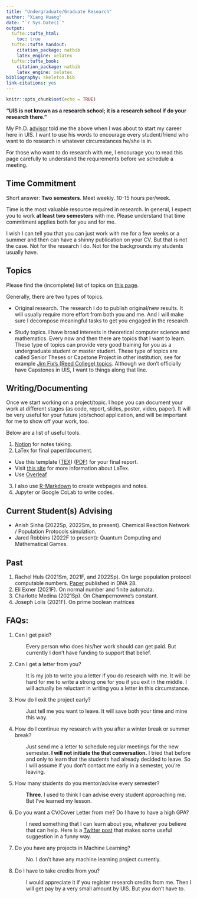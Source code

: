 ```yaml
---
title: "Undergraduate/Graduate Research"
author: "Xiang Huang"
date: "`r Sys.Date()`"
output:
  tufte::tufte_html: 
    toc: true
  tufte::tufte_handout:
    citation_package: natbib
    latex_engine: xelatex
  tufte::tufte_book:
    citation_package: natbib
    latex_engine: xelatex
bibliography: skeleton.bib
link-citations: yes
---
```


```r
knitr::opts_chunk$set(echo = TRUE)
```

**"UIS is not known as a research school; it is a research school if do your research there."**

My Ph.D. [advisor](https://jacklutz.com/) told me the above when I was about to start my career here in UIS. I want to use his words to encourage every student/friend who want to do research in whatever circumstances he/she is in.

For those who want to do research with me, I encourage you to read this page carefully to understand the requirements before we schedule a meeting.

## Time Commitment

Short answer: **Two semesters**. Meet weekly. 10-15 hours per/week.

Time is the most valuable resource required in research. In general, I expect you to work **at least two semesters** with me. Please understand that time commitment applies both for you and for me.

I wish I can tell you that you can just work with me for a few weeks or a summer and then can have a shinny publication on your CV. But that is not the case. Not for the research I do. Not for the backgrounds my students usually have.

## Topics

Please find the (incomplete) list of topics on [this page](topics.html).

Generally, there are two types of topics.

-   Original research. The research I do to publish original/new results. It will usually require more effort from both you and me. And I will make sure I decompose meaningful tasks to get you engaged in the research.

-   Study topics. I have broad interests in theoretical computer science and mathematics. Every now and then there are topics that I want to learn. These type of topics can provide very good training for you as a undergraduate student or master student. These type of topics are called Senior Theses or Capstone Project in other institution, see for example [Jim Fix's (Reed College) topics](https://jimfix.github.io/research.html). Although we don't officially have Capstones in UIS, I want to things along that line.

## Writing/Documenting

Once we start working on a project/topic. I hope you can document your work at different stages (as code, report, slides, poster, video, paper). It will be very useful for your future job/school application, and will be important for me to show off your work, too.

Below are a list of useful tools.

1.  [Notion](https://notion.so) for notes taking.
2.  LaTex for final paper/document.
  -   Use this template ([TEX](LaTex-template/TEMPLATE.tex)) ([PDF](LaTex-template/TEMPLATE.pdf)) for your final report.
  -   Visit [this site](https://math.vanderbilt.edu/bohmanar/latex.html) for more information about LaTex.
  - Use [Overleaf]()
3.  I also use [R-Markdown](https://rmarkdown.rstudio.com/) to create webpages and notes.
4. Jupyter or Google CoLab to write codes.

## Current Student(s) Advising 
- Anish Sinha (2022Sp, 2022Sm, to present). Chemical Reaction Network / Population Protocols simulation. 
- Jared Robbins (2022F to present): Quantum Computing and Mathematical Games.

## Past 

1. Rachel Huls (2021Sm, 2021F, and 2022Sp). On large population protocol computable numbers. [Paper](https://arxiv.org/abs/2206.06594) published in DNA 28. 
2. Eli Exner (2021F). On normal number and finite automata. 
3. Charlotte Medina (2021Sp). On Champernowne's constant. 
4. Joseph Lolis (2021F). On prime boolean matrices

## FAQs:
  
1. Can I get paid?
  <p style="margin-left: 30px">Every person who does his/her work should can get paid. But currently I don't have funding to support that belief. </p>  

2. Can I get a letter from you?
  <p style="margin-left: 30px">It is my job to write you a letter if you do research with me. It will be hard for me to write a strong one for you if you exit in the middle. I will actually be reluctant in writing you a letter in this circumstance. </p>  
3. How do I exit the project early?
  <p style="margin-left: 30px">Just tell me you want to leave. It will save both your time and mine this way. </p> 

4. How do I continue my research with you after a winter break or summer break? 
  <p style="margin-left: 30px">Just send me a letter to schedule regular meetings for the new semester. **I will not initiate the that conversation.** I tried that before and only to learn that the students had already decided to leave. So I will assume if you don't contact me early in a semester, you're leaving.</p> 
  
5. How many students do you mentor/advise every semester? 
<p style="margin-left: 30px">**Three**. I used to think I can advise every student approaching me. But I've learned my lesson.</p> 

6. Do you want a CV/Cover Letter from me? Do I have to have a high GPA?
<p style="margin-left: 30px"> I need something that I can learn about you, whatever you believe that can help. Here is a [Twitter post](https://twitter.com/jbhuang0604/status/1627191986091438080?s=12&t=N3lPFCtR3BV7qWGTd_cCUw) that makes some useful suggestion in a funny way.</p> 

7. Do you have any projects in Machine Learning? 
<p style="margin-left: 30px">No. I don't have any machine learning project currently.</p> 

8. Do I have to take credits from you?
<p style="margin-left: 30px">I would appreciate it if you register research credits from me. Then I will get pay by a very small amount by UIS. But you don't have to. </p> 
